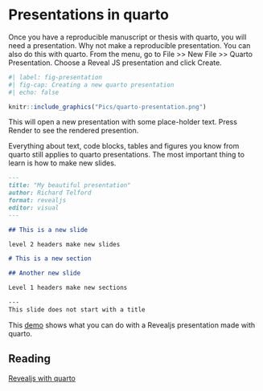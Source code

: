 # Presentations in quarto

Once you have a reproducible manuscript or thesis with quarto, you will need a presentation. Why not make a reproducible presentation. You can also do this with quarto. From the menu, go to File \>\> New File \>\> Quarto Presentation. Choose a Reveal JS presentation and click Create.

```r
#| label: fig-presentation
#| fig-cap: Creating a new quarto presentation
#| echo: false

knitr::include_graphics("Pics/quarto-presentation.png")
```

This will open a new presentation with some place-holder text. Press Render to see the rendered presention.

Everything about text, code blocks, tables and figures you know from quarto still applies to quarto presentations. The most important thing to learn is how to make new slides.

``` markdown
---
title: "My beautiful presentation"
author: Richard Telford
format: revealjs
editor: visual
---

## This is a new slide

level 2 headers make new slides

# This is a new section

## Another new slide

Level 1 headers make new sections

---
This slide does not start with a title
```

This [demo](https://quarto.org/docs/presentations/revealjs/demo/#/title-slide) shows what you can do with a Revealjs presentation made with quarto.

::: callout-note
## Reading

[Revealjs with quarto](https://quarto.org/docs/presentations/revealjs/)
:::
